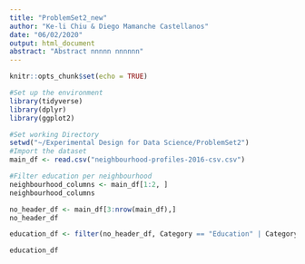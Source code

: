 ---
title: "ProblemSet2_new"
author: "Ke-li Chiu & Diego Mamanche Castellanos"
date: "06/02/2020"
output: html_document
abstract: "Abstract nnnnn nnnnnn"
---

```{r setup, include=FALSE}
knitr::opts_chunk$set(echo = TRUE)
```

```{r}
#Set up the environment
library(tidyverse)
library(dplyr)
library(ggplot2)
```

```{r}
#Set working Directory
setwd("~/Experimental Design for Data Science/ProblemSet2")
#Import the dataset
main_df <- read.csv("neighbourhood-profiles-2016-csv.csv")

```


```{r}
#Filter education per neighbourhood
neighbourhood_columns <- main_df[1:2, ]
neighbourhood_columns

no_header_df <- main_df[3:nrow(main_df),]
no_header_df

education_df <- filter(no_header_df, Category == "Education" | Category == "Education")

education_df
```
